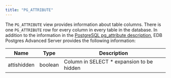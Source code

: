 ```yaml
---
title: "PG_ATTRIBUTE"
---
```


The `PG_ATTRIBUTE` view provides information about table columns. There is one `PG_ATTRIBUTE` row for every column in every table in the database. In addition to the information in the [PostgreSQL pg_attribute description](https://www.postgresql.org/docs/current/catalog-pg-attribute.html), EDB Postgres Advanced Server provides the following information:

| Name              | Type      | Description                                                                            |
| ----------------- | --------- | -------------------------------------------------------------------------------------- |
| attishidden       | boolean   | Column in SELECT * expansion to be hidden                                               |
